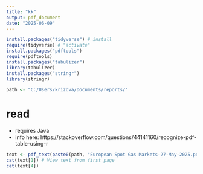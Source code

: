 ```yaml
---
title: "kk"
output: pdf_document
date: "2025-06-09"
---
```



```r
install.packages("tidyverse") # install
require(tidyverse) # "activate"
install.packages("pdftools") 
require(pdftools) 
install.packages("tabulizer")
library(tabulizer)
install.packages("stringr")
library(stringr)

path <- "C:/Users/krizova/Documents/reports/"
```

# read

- requires Java
- info here: https://stackoverflow.com/questions/44141160/recognize-pdf-table-using-r

```r
text <- pdf_text(paste0(path, "European Spot Gas Markets-27-May-2025.pdf")) # Read text from a PDF
cat(text[1]) # View text from first page
cat(text[4])

```

